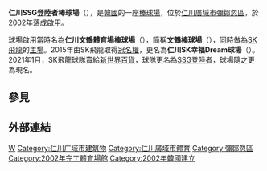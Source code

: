 {{Infobox Stadium
| stadium_name = 仁川SSG登陸者棒球場
| nickname               = 文鶴棒球場
| native_name = 인천SSG랜더스필드
| native_name_lang = ko
| former names           = 仁川文鶴體育場棒球場（2002~2015）<br>仁川SK幸福Dream球場（2015~2020）
| image= 문학야구장.jpg
| location= {{KOR}}[[仁川廣域市|仁川廣域市]][[彌鄒忽區|彌鄒忽區]]
| opened= 2002年2月25日
| owner=[[仁川廣域市|仁川廣域市]]
| surface = [[人工草皮|人工草皮]]
| tenants = [[SK飛龍|SK飛龍]]（2002年－2020年）<br>[[SSG登陸者|SSG登陸者]]（2021年－）
| seating_capacity= 26,000
}}

'''仁川SSG登陸者棒球場'''（{{kor|k=인천SSG랜더스필드|hj=仁川SSG랜더스필드|rm=Incheon SSG laendeoseu pildeu|f=y}}），是[[韓國|韓國]]的一座[[棒球場|棒球場]]，位於[[仁川廣域市|仁川廣域市]][[彌鄒忽區|彌鄒忽區]]，於2002年落成啟用。

球場啟用當時名為'''仁川文鶴體育場棒球場'''（{{lang|ko|인천문학경기장 야구장}}），簡稱'''文鶴棒球場'''（{{lang|ko|문학야구장}}），同時做為[[SK飛龍|SK飛龍]]的[[主場|主場]]。2015年由SK飛龍取得[[冠名權|冠名權]]，更名為'''仁川SK幸福Dream球場'''（{{lang|ko|인천 SK 행복드림구장}}）。2021年1月，SK飛龍球隊賣給[[新世界百貨|新世界百貨]]，球隊更名為[[SSG登陸者|SSG登陸者]]，球場隨之更為現名。

== 參見 ==

== 外部連結 ==
{{台灣棒球維基館}}
{{韓國職業棒球場}}
{{Gymnasium-stub}}

[[Category:韓國棒球場|W]]
[[Category:仁川广域市建筑物|Category:仁川广域市建筑物]]
[[Category:仁川廣域市體育|Category:仁川廣域市體育]]
[[Category:彌鄒忽區|Category:彌鄒忽區]]
[[Category:2002年完工體育場館|Category:2002年完工體育場館]]
[[Category:2002年韓國建立|Category:2002年韓國建立]]